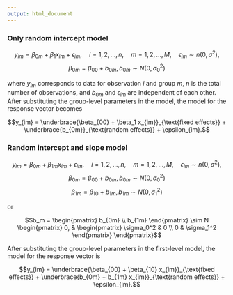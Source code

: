 ```yaml
---
output: html_document
---
```

### Only random intercept model

$$y_{im} = \beta_{0m} + \beta_1 x_{im} + \epsilon_{im}, \quad i = 1, 2, ..., n, \quad m = 1,2, ..., M, \quad \epsilon_{im} \sim n(0, \sigma^2),$$
$$\beta_{0m} = \beta_{00} + b_{0m}, b_{0m} \sim N(0, \sigma_0^2)$$

where $y_{im}$ corresponds to data for observation $i$ and group $m$, $n$ is the total number of observations, and $b_{0m}$ and $\epsilon_{im}$ are independent of each other. After substituting the group-level parameters in the model, the model for the response vector becomes

$$y_{im} = \underbrace{\beta_{00} + \beta_1 x_{im}}_{\text{fixed effects}} + \underbrace{b_{0m}}_{\text{random effects}} + \epsilon_{im}.$$

### Random intercept and slope model

$$y_{im} = \beta_{0m} + \beta_{1m} x_{im} + \epsilon_{im}, \quad i = 1, 2, ..., n, \quad m = 1,2, ..., M, \quad \epsilon_{im} \sim n(0, \sigma^2),$$
$$\beta_{0m} = \beta_{00} + b_{0m}, b_{0m} \sim N(0, \sigma_0^2)$$
$$\beta_{1m} = \beta_{10} + b_{1m}, b_{1m} \sim N(0, \sigma_1^2)$$

or

$$b_m = \begin{pmatrix} b_{0m} \\ b_{1m} \end{pmatrix} \sim N \begin{pmatrix} 0, & 
\begin{pmatrix} \sigma_0^2 & 0 \\ 0 & \sigma_1^2 \end{pmatrix} \end{pmatrix}$$

After substituting the group-level parameters in the first-level model, the model for the response vector is

$$y_{im} = \underbrace{\beta_{00} + \beta_{10} x_{im}}_{\text{fixed effects}} + \underbrace{b_{0m} + b_{1m} x_{im}}_{\text{random effects}} + \epsilon_{im}.$$
